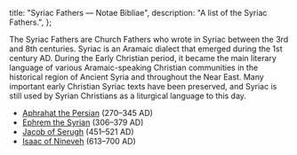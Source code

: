   title: "Syriac Fathers — Notae Bibliae",
  description: "A list of the Syriac Fathers.",
};

<Initial text="Syriac Fathers" />

The Syriac Fathers are Church Fathers who wrote in Syriac between the 3rd and 8th centuries. Syriac is an Aramaic dialect that emerged during the 1st century AD. During the Early Christian period, it became the main literary language of various Aramaic-speaking Christian communities in the historical region of Ancient Syria and throughout the Near East. Many important early Christian Syriac texts have been preserved, and Syriac is still used by Syrian Christians as a liturgical language to this day.

- [Aphrahat the Persian](/people/saints/syriac-fathers/aphrahat-the-persian) (270–345 AD)
- [Ephrem the Syrian](/people/saints/syriac-fathers/ephrem-the-syrian) (306–379 AD)
- [Jacob of Serugh](/people/saints/syriac-fathers/jacob-of-serugh) (451–521 AD)
- [Isaac of Nineveh](/people/saints/syriac-fathers/isaac-of-nineveh) (613–700 AD)
